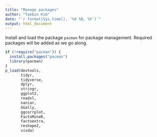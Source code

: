 ```yaml
---
title: "Manage packages"
author: "Taebin Kim"
date: "`r format(Sys.time(), '%d %B, %Y')`"
output: html_document
---
```


Install and load the package `pacman` for package management. Required 
packages will be added as we go along.

```r
if (!require("pacman")) {
  install.packages("pacman")
  library(pacman)
} 
p_load(devtools,
       tidyr,
       tidyverse,
       dplyr,
       stringr,
       ggplot2,
       readxl,
       naniar,
       GGally,
       ggcorrplot,
       FactoMineR,
       factoextra,
       reshape2,
       visda)
```